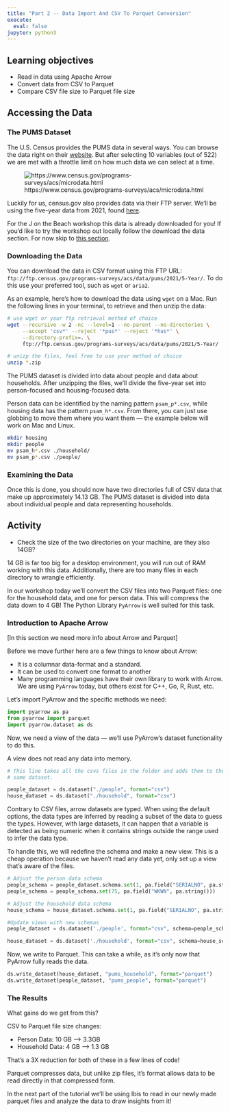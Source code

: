 ```yaml
---
title: "Part 2 -- Data Import And CSV To Parquet Conversion"
execute:
  eval: false
jupyter: python3
---
```


::: {.callout-tip}
## Learning objectives

* Read in data using Apache Arrow 
* Convert data from CSV to Parquet 
* Compare CSV file size to Parquet file size 
:::



## Accessing the Data 

### The PUMS Dataset

The U.S. Census provides the PUMS data in several ways. You can browse the data
right on their
[website](https://www.census.gov/programs-surveys/acs/microdata.html). But after
selecting 10 variables (out of 522) we are met with a throttle limit on how much
data we can select at a time.

![https://www.census.gov/programs-surveys/acs/microdata.html](./assets/img/pums_website.png)

Luckily for us, census.gov also provides data via their FTP server. We'll be
using the five-year data from 2021, found
[here](https://www2.census.gov/programs-surveys/acs/data/pums/2021/5-Year/).

For the J on the Beach workshop this data is already downloaded for you! If you'd like to try the workshop out locally follow the download the data section. For now
skip to [this section](#examining-the-data).

### Downloading the Data

You can download the data in CSV format using this FTP
URL: `ftp://ftp.census.gov/programs-surveys/acs/data/pums/2021/5-Year/`.
To do this use your preferred tool, such as `wget` or `aria2`.

As an example, here's how to download the data using `wget` on a Mac. Run the
following lines in your terminal, to retrieve and then unzip the data:

```bash
# use wget or your ftp retrieval method of choice 
wget --recursive -w 2 -nc --level=1 --no-parent --no-directories \
     --accept 'csv*' --reject '*pus*' --reject '*hus*' \
     --directory-prefix=. \
     ftp://ftp.census.gov/programs-surveys/acs/data/pums/2021/5-Year/

# unizp the files, feel free to use your method of choice 
unzip *.zip
```

The PUMS dataset is divided into data about people and data about households.
After unzipping the files, we’ll divide the five-year set into person-focused
and housing-focused data.

Person data can be identified by the naming pattern `psam_p*.csv`, while housing
data has the pattern `psam_h*.csv`. From there, you can just use globbing to move
them where you want them — the example below will work on Mac and Linux.

```bash
mkdir housing
mkdir people
mv psam_h*.csv ./household/
mv psam_p*.csv ./people/
```

### Examining the Data 

Once this is done, you should now have two directories full of CSV data that make up approximately 14.13 GB. The PUMS dataset is divided into data about individual people and data representing households.

::: {.callout-note}
## Activity
 - Check the size of the two directories on your machine, are they also 14GB? 
:::

14 GB is far too big for a desktop environment, you will run out of RAM working with this data.
Additionally, there are too many files in each directory to wrangle efficiently.  

In our workshop today we'll convert the CSV files into two Parquet files: one
for the household data, and one for person data. This will compress the data
down to 4 GB! The Python Library `PyArrow` is well suited for this task.

### Introduction to Apache Arrow 

[In this section we need more info about Arrow and Parquet]

Before we move further here are a few things to know about Arrow: 

- It is a columnar data-format and a standard.
- It can be used to convert one format to another
- Many programming languages have their own library to work with Arrow. We are
  using `PyArrow` today, but others exist for C++, Go, R, Rust, etc.

Let's import PyArrow and the specific methods we need:

```python
import pyarrow as pa
from pyarrow import parquet
import pyarrow.dataset as ds
```

Now, we need a view of the data — we’ll use PyArrow’s dataset functionality to do this. 

A view does not read any data into memory.

```python
# This line takes all the csvs files in the folder and adds them to the
# same dataset.

people_dataset = ds.dataset("./people", format="csv")
house_dataset = ds.dataset("./household", format="csv")
```

Contrary to CSV files, arrow datasets are typed. When using the default options,
the data types are inferred by reading a subset of the data to guess the types.
However, with large datasets, it can happen that a variable is detected as being
numeric when it contains strings outside the range used to infer the data type.

To handle this, we will redefine the schema and make a new view. This is a cheap
operation because we haven’t read any data yet, only set up a view that’s aware
of the files.

```python
# Adjust the person data schema   
people_schema = people_dataset.schema.set(1, pa.field("SERIALNO", pa.string()))
people_schema = people_schema.set(75, pa.field("WKWN", pa.string()))

# Adjust the household data schema 
house_schema = house_dataset.schema.set(1, pa.field("SERIALNO", pa.string()))

#Update views with new schemas 
people_dataset = ds.dataset('./people', format="csv", schema=people_schema)

house_dataset = ds.dataset('./household', format="csv", schema=house_schema)
```

Now, we write to Parquet. This can take a while, as it’s only now that PyArrow fully reads the data.

```python

ds.write_dataset(house_dataset, "pums_household", format="parquet")
ds.write_dataset(people_dataset, "pums_people", format="parquet")

```

### The Results 

What gains do we get from this? 

CSV to Parquet file size changes: 

- Person Data: 
    10 GB -->  3.3GB
- Household Data: 
    4 GB --> 1.3 GB

That's a 3X reduction for both of these in a few lines of code! 

Parquet compresses data, but unlike zip files, it's format allows data to be read directly in that compressed form. 

In the next part of the tutorial we'll be using Ibis to read in our newly made parquet files and analyze the data to draw insights from it! 
